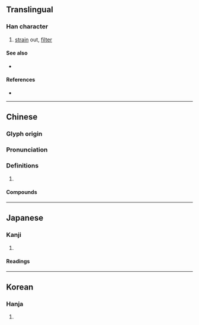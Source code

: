 {{also|滤|沪}}
{{character info/new}}
==Translingual==

===Han character===
{{Han char|rn=85|rad=水|as=15|sn=18|four=31136|canj=EYPP|ids=⿰氵慮}}

# [[strain]] out, [[filter]]

====See also====
* {{l|mul|彔}}

====References====
* {{Han ref|kx=0658.080|dkj=18565|dj=1068.110|hdz=31777.150|uh=6FFE|ud=28670|bh=C26F|bd=49775}}

----

==Chinese==
{{zh-forms|s=滤}}

===Glyph origin===
{{Han etym}}

===Pronunciation===
{{zh-pron
|m=lǜ
|c=leoi6
|h=pfs=li
|mn=qz:līr/twvt,xm:lū/tw,zz:lī
|oc=y
|cat=v
}}

===Definitions===
{{zh-hanzi}}

# {{rfdef|zh}}

====Compounds====
{{zh-der|濾光鏡|濾嘴|濾器|濾子|濾心|濾材|濾水器|濾水池|濾泡|濾泡期|濾波|濾波器|濾液|濾紙|濾色鏡|濾過作用|濾食|過濾}}

----

==Japanese==

===Kanji===
{{ja-kanji|grade=|rs=水15}}

# {{defn|lang=ja|sort=水15}}

====Readings====
{{ja-readings
|goon=ろ
|kanon=りょ
|kun=こ-す}}

----

==Korean==

===Hanja===
{{ko-hanja|hangeul=[[려]]>[[여]]|eumhun=|rv=ryeo>yeo|mr=ryŏ>yŏ|y=lye>ye}}

# {{defn|lang=ko|sort=水15}}